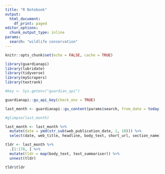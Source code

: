 ```yaml
---
title: "R Notebook"
output:
  html_document:
    df_print: paged
editor_options:
  chunk_output_type: inline
params:
  search: "wildlife conservation"
---
```


```r

knitr::opts_chunk$set(echo = FALSE, cache = TRUE)


```

```r

library(guardianapi)
library(lubridate)
library(tidyverse)
library(myScrapers)
library(textrank)

```

```r


#key <- Sys.getenv("guardian_api")

guardianapi::gu_api_key(check_env = TRUE)

last_month <- guardianapi::gu_content(params$search, from_date = today() - days(30), to_date = today())

#glimpse(last_month)

last_month <- last_month %>%
  mutate(date = ymd(str_sub(web_publication_date, 1, 10))) %>%
  select(date, web_title, headline, body_text, short_url, section_name)

tldr <- last_month %>%
  .[1:178, ] %>%
  mutate(tldr = map(body_text, text_summariser)) %>%
  unnest(tldr)

tldr$tldr
```
